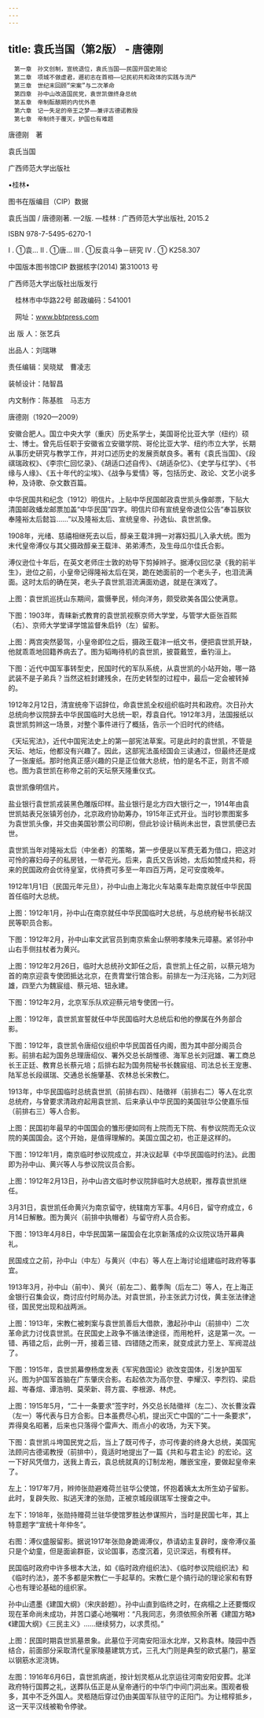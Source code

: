 ```yaml
---
---
---
```

title: 袁氏当国（第2版） - 唐德刚
---


```
　第一章　孙文创制，宣统退位，袁氏当国——民国开国史简论
　第二章　项城不做虚君，遯初志在首相——记民初共和政体的实践与流产
　第三章　世纪末回顾“宋案”与二次革命
　第四章　孙中山改造国民党，袁世凯做终身总统
　第五章　帝制酝酿期的内忧外患
　第六章　记一失足的帝王之梦——兼评古德诺教授
　第七章　帝制终于覆灭，护国也有难题
```


唐德刚　著


袁氏当国





广西师范大学出版社


•桂林•





图书在版编目（CIP）数据





袁氏当国 / 唐德刚著. —2版. —桂林 : 广西师范大学出版社, 2015.2

ISBN 978-7-5495-6270-1

Ⅰ . ①袁… Ⅱ . ①唐… Ⅲ . ①反袁斗争－研究 Ⅳ . ① K258.307



中国版本图书馆CIP 数据核字(2014) 第310013 号





广西师范大学出版社出版发行

　桂林市中华路22号 邮政编码：541001

　网址：www.bbtpress.com



出 版 人：张艺兵

出品人：刘瑞琳

责任编辑：吴晓斌　曹凌志

装帧设计：陆智昌

内文制作：陈基胜　马志方





唐德刚（1920—2009）





安徽合肥人。国立中央大学（重庆）历史系学士，美国哥伦比亚大学（纽约）硕士、博士。曾先后任职于安徽省立安徽学院、哥伦比亚大学、纽约市立大学，长期从事历史研究与教学工作，并对口述历史的发展贡献良多。著有《袁氏当国》、《段祺瑞政权》、《李宗仁回忆录》、《胡适口述自传》、《胡适杂忆》、《史学与红学》、《书缘与人缘》、《五十年代的尘埃》、《战争与爱情》等，包括历史、政论、文艺小说多种，及诗歌、杂文数百篇。





中华民国共和纪念（1912）明信片。上贴中华民国邮政袁世凯头像邮票，下贴大清国邮政蟠龙邮票加盖“中华民国”四字。明信片印有宣统皇帝退位公告“奉旨朕钦奉隆裕太后懿旨……”以及隆裕太后、宣统皇帝、孙逸仙、袁世凯像。



1908年，光绪、慈禧相继死去以后，醇亲王载沣拥一对寡妇孤儿入承大统。图为末代皇帝溥仪与其父摄政醇亲王载沣、弟弟溥杰，及生母瓜尔佳氏合影。



溥仪逊位十年后，在英文老师庄士敦的劝导下剪掉辫子。据溥仪回忆录《我的前半生》，逊位之前，小皇帝记得隆裕太后在哭，跪在她面前的一个老头子，也泪流满面。这时太后的确在哭，老头子袁世凯泪流满面劝退，就是在演戏了。





上图：袁世凯巡抚山东期间，震慑拳民，倾向洋务，颇受欧美各国公使满意。

下图：1903年，青睐新式教育的袁世凯视察京师大学堂，与管学大臣张百熙（右）、京师大学堂译学馆监督朱启钤（左）留影。





上图：两宫突然晏驾，小皇帝即位之后，摄政王载沣一纸文书，便把袁世凯开缺，他就乖乖地回籍养病去了。图为韬晦待机的袁世凯，披蓑戴笠，垂钓洹上。

下图：近代中国军事转型史，民国时代的军队系统，从袁世凯的小站开始，哪一路武装不是子弟兵？当然这桩封建残余，在历史转型的过程中，最后一定会被转掉的。



1912年2月12日，清宣统帝下诏辞位，命袁世凯全权组织临时共和政府。次日孙大总统向参议院辞去中华民国临时大总统一职，荐袁自代。1912年3月，法国报纸以袁世凯剪辫这一场景，对整个事件进行了概括，告示一个旧时代的终结。



《天坛宪法》，近代中国宪法史上的第一部宪法草案。可是此时的袁世凯，不管是天坛、地坛，他都没有兴趣了。因此，这部宪法虽经国会三读通过，但最终还是成了一张废纸。那时他真正感兴趣的只是正位做大总统，怕的是名不正，则言不顺也。图为袁世凯在称帝之前的天坛祭天隆重仪式。



袁世凯像明信片。



盐业银行袁世凯戎装黑色雕版印样。盐业银行是北方四大银行之一，1914年由袁世凯姑表兄张镇芳创办，北京政府协助筹办，1915年正式开业。当时钞票图案多为袁世凯头像，并交由美国钞票公司印刷，但此钞设计稿尚未出世，袁世凯便已去世。



袁世凯当年对隆裕太后（中坐者）的策略，第一步便是以军费无着为借口，把这对可怜的寡妇母子的私房钱，一举花光。后来，袁氏又告诉她，太后如赞成共和，将来的民国政府会优待皇室，优待费可多至一年四百万两，足可安度晚年。



1912年1月1日（民国元年元旦），孙中山由上海北火车站乘车赴南京就任中华民国首任临时大总统。





上图：1912年1月，孙中山在南京就任中华民国临时大总统，与总统府秘书长胡汉民等职员合影。

下图：1912年2月，孙中山率文武官员到南京紫金山祭明孝陵朱元璋墓。紧邻孙中山右手侧拄杖者为黄兴。





上图：1912年2月26日，临时大总统孙文卸任之后，袁世凯上任之前，以蔡元培为首的南京迎袁专使团抵达北京，在贵胄堂行馆合影。前排左一为汪兆铭，二为刘冠雄，四至六为魏宸组、蔡元培、钮永建。

下图：1912年2月，北京军乐队欢迎蔡元培专使团一行。





上图：1912年，袁世凯宣誓就任中华民国临时大总统后和他的僚属在外务部合影。

下图：1912年，袁世凯令唐绍仪组织中华民国首任内阁，图为其中部分阁员合影。前排右起为国务总理唐绍仪、署外交总长胡惟德、海军总长刘冠雄、署工商总长王正廷、教育总长蔡元培；后排右起为国务院秘书长魏宸组、司法总长王宠惠、陆军总长段祺瑞、交通总长施肇基、农林总长宋教仁。



1913年，中华民国临时总统袁世凯（前排右四）、陆徵祥（前排右二）等人在北京总统府，与曾要求清政府起用袁世凯、后来承认中华民国的美国驻华公使嘉乐恒（前排右三）等人合影。





上图：民国初年最早的中国国会的雏形便如同有上院而无下院、有参议院而无众议院的美国国会。这个开始，是值得理解的。美国立国之初，也正是这样的。

下图：1912年1月，南京临时参议院成立，并决议起草《中华民国临时约法》。此图即为孙中山、黄兴等人与参议院议员合影。





上图：1912年2月13日，孙中山咨文临时参议院辞临时大总统职，推荐袁世凯继任。

3月31日，袁世凯任命黄兴为南京留守，统辖南方军事。4月6日，留守府成立，6月14日解散。图为黄兴（前排中执帽者）与留守府人员合影。

下图：1913年4月8日，中华民国第一届国会在北京新落成的众议院议场开幕典礼。



民国成立之前，孙中山（中左）与黄兴（中右）等人在上海讨论组建临时政府等事宜。



1913年3月，孙中山（前中）、黄兴（前左二）、戴季陶（后左二）等人，在上海正金银行召集会议，商讨应付时局办法。对袁世凯，孙主张武力讨伐，黄主张法律途径，国民党出现和战两派。





上图：1913年，宋教仁被刺案与袁世凯善后大借款，激起孙中山（前排中）二次革命武力讨伐袁世凯。在民国史上政争不循法律途径，而用枪杆，这是第一次。一错、再错之后，此例一开，接着三错、四错随之而来，就变成武力至上、军阀混战了。

下图：1915年，袁世凯幕僚杨度发表《军宪救国论》欲改变国体，引发护国军兴。图为护国军首脑在广东肇庆合影。右起依次为高尔登、李耀汉、李烈钧、梁启超、岑春煊、谭浩明、莫荣新、蒋方震、李根源、林虎。





上图：1915年5月，“二十一条要求”签字时，外交总长陆徵祥（左二）、次长曹汝霖（左一）等代表与日方合影。日本虽费尽心机，提出灭亡中国的“二十一条要求”，弄得臭名昭著，后来也只落得个雷声大、雨点小的收场，为天下笑。

下图：袁世凯斗垮国民党之后，当上了既可传子，亦可传妻的终身大总统，美国宪法顾问古德诺教授（前排中），竟适时地提出了一篇《共和与君主论》的宏论。这一下好风凭借力，送我上青云，袁总统就真的订制龙袍，雕嵌宝座，要做起皇帝来了。





左上：1917年7月，辫帅张勋避难荷兰驻华公使馆，怀抱着姨太太所生幼子留影。此时，复辟失败、拟逃天津的张勋，正被京城段祺瑞军士搜查之中。

左下：1918年，张勋持赠荷兰驻华使馆罗胜达参谋照片，当时是民国七年，其上特意题字“宣统十年仲冬”。

右图：溥仪盛服留影。据说1917年张勋身跪谒溥仪，恭请幼主复辟时，废帝溥仪虽只是个幼童，但是面谕群臣，议论国事，态度沉着，见识深远，有模有样。





民国临时政府中许多根本大法，如《临时政府组织法》、《临时参议院组织法》和《临时约法》，差不多都是宋教仁一手起草的。宋教仁是个搞行动的理论家和有野心也有理论基础的组织家。



孙中山遗墨《建国大纲》（宋庆龄题）。孙中山直到临终之时，在病榻之上还要慨叹现在革命尚未成功，并苦口婆心地嘱咐：“凡我同志，务须依照余所著《建国方略》《建国大纲》《三民主义》……继续努力，以求贯彻。”





上图：民国时期袁世凯墓景象。此墓位于河南安阳洹水北岸，又称袁林。陵园中西结合，前面部分采取清代皇家陵墓建筑方式，三孔大门则是典型的欧式墓门，墓室以钢筋水泥浇铸。

左图：1916年6月6日，袁世凯病逝，按计划灵柩从北京运往河南安阳安葬。北洋政府特行国葬之礼，送葬队伍正是从皇帝通行的中华门中间门洞出来。围观者极多，其中不乏外国人。灵柩随后穿过仍由美国军队驻守的正阳门。为让棺椁抵乡，这一天平汉线被勒令停驶。